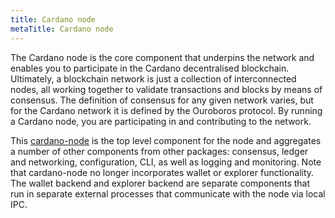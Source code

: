 ```yaml
---
title: Cardano node
metaTitle: Cardano node
---
```


The Cardano node is the core component that underpins the network and enables
you to participate in the Cardano decentralised blockchain. Ultimately, a
blockchain network is just a collection of interconnected nodes, all working
together to validate transactions and blocks by means of consensus. The
definition of consensus for any given network varies, but for the Cardano
network it is defined by the Ouroboros protocol. By running a Cardano node, you
are participating in and contributing to the network.

This [cardano-node](https://github.com/input-output-hk/cardano-node) is the top
level component for the node and aggregates a number of other components from
other packages: consensus, ledger and networking, configuration, CLI, as well as
logging and monitoring. Note that cardano-node no longer incorporates wallet or
explorer functionality. The wallet backend and explorer backend are separate
components that run in separate external processes that communicate with the
node via local IPC.
